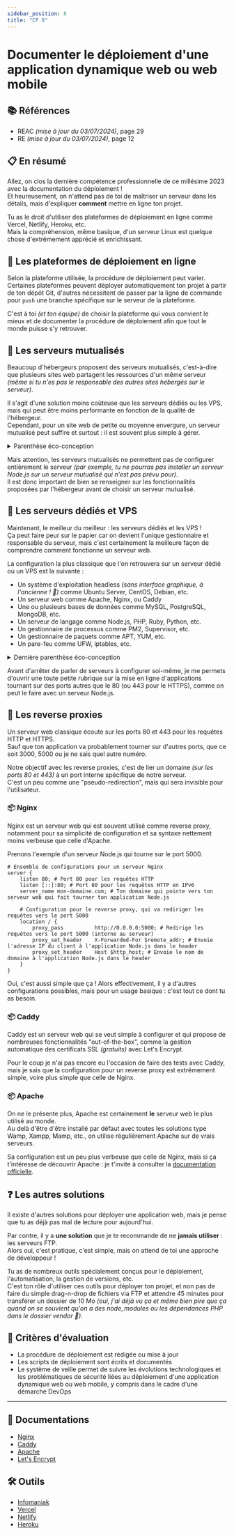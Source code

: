 ```yaml
---
sidebar_position: 8
title: "CP 8"
---
```



# Documenter le déploiement d'une application dynamique web ou web mobile

## 📚 Références

- REAC _(mise à jour du 03/07/2024)_, page 29
- RE _(mise à jour du 03/07/2024)_, page 12

## 📋 En résumé

Allez, on clos la dernière compétence professionnelle de ce millésime 2023 avec la documentation du déploiement !  
Et heureusement, on n'attend pas de toi de maîtriser un serveur dans les détails, mais d'expliquer **comment** mettre en ligne ton projet.

Tu as le droit d'utiliser des plateformes de déploiement en ligne comme Vercel, Netlify, Heroku, etc.  
Mais la compréhension, même basique, d'un serveur Linux est quelque chose d'extrêmement apprécié et enrichissant.

## 🤖 Les plateformes de déploiement en ligne

Selon la plateforme utilisée, la procédure de déploiement peut varier. Certaines plateformes peuvent déployer automatiquement ton projet à partir de ton dépôt Git, d'autres nécessitent de passer par la ligne de commande pour `push` une branche spécifique sur le serveur de la plateforme.

C'est à toi _(et ton équipe)_ de choisir la plateforme qui vous convient le mieux et de documenter la procédure de déploiement afin que tout le monde puisse s'y retrouver.

## 🤝 Les serveurs mutualisés

Beaucoup d'hébergeurs proposent des serveurs mutualisés, c'est-à-dire que plusieurs sites web partagent les ressources d'un même serveur _(même si tu n'es pas le responsable des autres sites hébergés sur le serveur)_.

Il s'agit d'une solution moins coûteuse que les serveurs dédiés ou les VPS, mais qui peut être moins performante en fonction de la qualité de l'hébergeur.  
Cependant, pour un site web de petite ou moyenne envergure, un serveur mutualisé peut suffire et surtout : il est souvent plus simple à gérer.

<details>

<summary>Parenthèse éco-conception</summary>

On peut également considérer que l'utilisation de serveurs mutualisés est plus écologique, car elle permet de mutualiser les ressources et de limiter le nombre de serveurs physiques nécessaires pour héberger des sites web.

Moins de matériel physique = moins de consommation d'énergie = moins d'émissions de CO2.

</details>

Mais attention, les serveurs mutualisés ne permettent pas de configurer entièrement le serveur _(par exemple, tu ne pourras pas installer un serveur Node.js sur un serveur mutualisé qui n'est pas prévu pour)_.  
Il est donc important de bien se renseigner sur les fonctionnalités proposées par l'hébergeur avant de choisir un serveur mutualisé.

## 🔨 Les serveurs dédiés et VPS

Maintenant, le meilleur du meilleur : les serveurs dédiés et les VPS !  
Ça peut faire peur sur le papier car on devient l'unique gestionnaire et responsable du serveur, mais c'est certainement la meilleure façon de comprendre comment fonctionne un serveur web.

La configuration la plus classique que l'on retrouvera sur un serveur dédié ou un VPS est la suivante :

- Un système d'exploitation headless _(sans interface graphique, à l'ancienne ! 👴)_ comme Ubuntu Server, CentOS, Debian, etc.
- Un serveur web comme Apache, Nginx, ou Caddy
- Une ou plusieurs bases de données comme MySQL, PostgreSQL, MongoDB, etc.
- Un serveur de langage comme Node.js, PHP, Ruby, Python, etc.
- Un gestionnaire de processus comme PM2, Supervisor, etc.
- Un gestionnaire de paquets comme APT, YUM, etc.
- Un pare-feu comme UFW, iptables, etc.

<details>

<summary>Dernière parenthèse éco-conception</summary>

Les serveurs dédiés et les VPS sont souvent plus énergivores que les serveurs mutualisés, car ils sont allumés en permanence _(sauf configuration spécifique)_ et consomment plus d'énergie pour fonctionner.

Sur le papier, ça sonne moins bien, mais dans le concret : un serveur dédié ou un VPS bien configuré peut être plus écologique qu'un serveur mutualisé mal configuré _(qui consomme plus d'énergie pour moins de performance)_.
Comme on dit souvent :

<Admonition type="quote" title="Le problème se situe souvent entre la chaise et le clavier" />

Si tu recherches un hébergeur qui se veut éco-responsable _(bien plus que la moyenne)_ : Infomaniak est un excellent choix.  
_(Non, je ne détiens aucune part chez eux, mais j'apprécie leur démarche et leur qualité de service donc un peu de pub gratuite ne fait pas de mal !)_

D'ailleurs, sur toute la partie RGPD : Infomaniak a une politique de confidentialité et de sécurité très sérieuse que tu peux retrouver [juste ici](https://www.infomaniak.com/fr/cgv/reglement-general-protection-donnees).  
Et promis : elle est lisible et compréhensible, pas comme certaines politiques de confidentialité qui sont plus longues que l'intégrale de la saga Harry Potter.

</details>

Avant d'arrêter de parler de serveurs à configurer soi-même, je me permets d'ouvrir une toute petite rubrique sur la mise en ligne d'applications tournant sur des ports autres que le 80 (ou 443 pour le HTTPS), comme on peut le faire avec un serveur Node.js.

## 🚪 Les reverse proxies

Un serveur web classique écoute sur les ports 80 et 443 pour les requêtes HTTP et HTTPS.  
Sauf que ton application va probablement tourner sur d'autres ports, que ce soit 3000, 5000 ou je ne sais quel autre numéro.

Notre objectif avec les reverse proxies, c'est de lier un domaine _(sur les ports 80 et 443)_ à un port interne spécifique de notre serveur.  
C'est un peu comme une "pseudo-redirection", mais qui sera invisible pour l'utilisateur.

### 📦 Nginx

Nginx est un serveur web qui est souvent utilisé comme reverse proxy, notamment pour sa simplicité de configuration et sa syntaxe nettement moins verbeuse que celle d'Apache.

Prenons l'exemple d'un serveur Node.js qui tourne sur le port 5000.

```nginx showLineNumbers
# Ensemble de configurations pour un serveur Nginx
server {
    listen 80; # Port 80 pour les requêtes HTTP
    listen [::]:80; # Port 80 pour les requêtes HTTP en IPv6
    server_name mon-domaine.com; # Ton domaine qui pointe vers ton serveur web qui fait tourner ton application Node.js

    # Configuration pour le reverse proxy, qui va rediriger les requêtes vers le port 5000
    location / {
        proxy_pass          http://0.0.0.0:5000; # Redirige les requêtes vers le port 5000 (interne au serveur)
        proxy_set_header    X-Forwarded-For $remote_addr; # Envoie l'adresse IP du client à l'application Node.js dans le header
        proxy_set_header    Host $http_host; # Envoie le nom de domaine à l'application Node.js dans le header
    }
}
```

Oui, c'est aussi simple que ça ! Alors effectivement, il y a d'autres configurations possibles, mais pour un usage basique : c'est tout ce dont tu as besoin.

### 📦 Caddy

Caddy est un serveur web qui se veut simple à configurer et qui propose de nombreuses fonctionnalités "out-of-the-box", comme la gestion automatique des certificats SSL _(gratuits)_ avec Let's Encrypt.

Pour le coup je n'ai pas encore eu l'occasion de faire des tests avec Caddy, mais je sais que la configuration pour un reverse proxy est extrêmement simple, voire plus simple que celle de Nginx.

### 📦 Apache

On ne le présente plus, Apache est certainement **le** serveur web le plus utilisé au monde.  
Au delà d'être d'être installé par défaut avec toutes les solutions type Wamp, Xampp, Mamp, etc., on utilise régulièrement Apache sur de vrais serveurs.

Sa configuration est un peu plus verbeuse que celle de Nginx, mais si ça t'intéresse de découvrir Apache : je t'invite à consulter la [documentation officielle](https://httpd.apache.org/docs/2.4/).

## ❓ Les autres solutions

Il existe d'autres solutions pour déployer une application web, mais je pense que tu as déjà pas mal de lecture pour aujourd'hui.

Par contre, il y a **une solution** que je te recommande de ne **jamais utiliser** : les serveurs FTP.  
Alors oui, c'est pratique, c'est simple, mais on attend de toi une approche de développeur !

Tu as de nombreux outils spécialement conçus pour le déploiement, l'automatisation, la gestion de versions, etc.  
C'est ton rôle d'utiliser ces outils pour déployer ton projet, et non pas de faire du simple drag-n-drop de fichiers via FTP et attendre 45 minutes pour transférer un dossier de 10 Mo _(oui, j'ai déjà vu ça et même bien pire que ça quand on se souvient qu'on a des node_modules ou les dépendances PHP dans le dossier vendor 🤡)_.

## 🎯 Critères d'évaluation

- La procédure de déploiement est rédigée ou mise à jour
- Les scripts de déploiement sont écrits et documentés
- Le système de veille permet de suivre les évolutions technologiques et les problématiques de sécurité liées au déploiement d'une application dynamique web ou web mobile, y compris dans le cadre d'une démarche DevOps

---

## 🧠 Documentations

- [Nginx](https://nginx.org/en/docs/)
- [Caddy](https://caddyserver.com/docs/)
- [Apache](https://httpd.apache.org/docs/2.4/)
- [Let's Encrypt](https://letsencrypt.org/docs/)

## 🛠️ Outils

- [Infomaniak](https://www.infomaniak.com/fr)
- [Vercel](https://vercel.com/)
- [Netlify](https://www.netlify.com/)
- [Heroku](https://www.heroku.com/)
